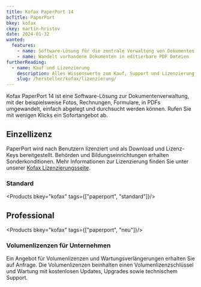 ```yaml
---
title: Kofax PaperPort 14
bcTitle: PaperPort
bkey: kofax
ckey: martin-hristov
date: 2024-01-32
wanted:
  features:
    - name: Software-Lösung für die zentrale Verwaltung von Dokumenten
    - name: Wandelt vorhandene Dokumenten in editierbare PDF Dateien
furtherReading:
  - name: Kauf und Lizenzierung
    description: Alles Wissenswerte zum Kauf, Support und Lizenzierung der Kofax Produkte.
    slug: /hersteller/kofax/lizenzierung/
---
```




<Intro>

Kofax PaperPort 14 ist eine Software-Lösung zur Dokumentenverwaltung, mit der beispielsweise Fotos, Rechnungen, Formulare, in PDFs umgewandelt, einfach abgelegt und durchsucht werden können. Rufen Sie mit wenigen Klicks ein Sofortangebot ab.


</Intro>

<TOC />



## Einzellizenz

PaperPort wird nach Benutzern lizenziert und als Download und Lizenz-Keys bereitgestellt. Behörden und Bildungseinrichtungen erhalten Sonderkonditionen. Mehr Informationen zur Lizenzierung finden Sie unter unserer [Kofax Lizenzierungsseite](/hersteller/kofax/lizenzierung/).

### Standard

<Products bkey="kofax" tags={["paperport", "standard"]}/>


## Professional


<Products bkey="kofax" tags={["paperport", "neu"]}/>


### Volumenlizenzen für Unternehmen


<GetInTouch theme="light">

Ein Angebot für Volumenlizenzen und Wartungsverlängerungen erhalten Sie auf Anfrage.
Die Volumenlizenzen beinhalten einen Volumenlizenzschlüssel und Wartung mit kostenlosen Updates, Upgrades sowie technischem Support.

</GetInTouch>
